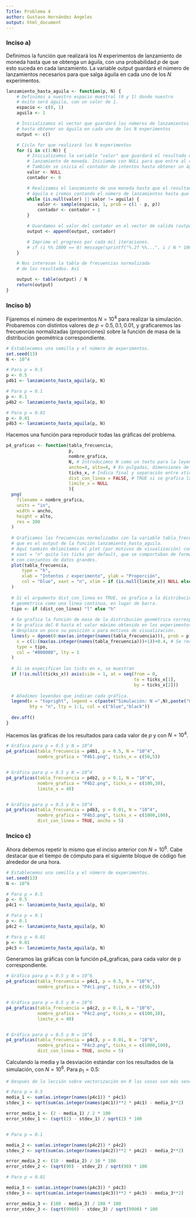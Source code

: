 ```yaml
---
Title: Problema 4
author: Gustavo Hernández Angeles
output: html_document
---
```


### Inciso a)

Definimos la función que realizará los $N$ experimentos de lanzamiento de moneda hasta que se obtenga un águila, con una probabilidad $p$ de que esto suceda en cada lanzamiento. La variable output guardará el número de lanzamientos necesarios para que salga águila en cada uno de los $N$ experimentos. 

```r
lanzamiento_hasta_aguila <- function(p, N) {
    # Definimos a nuestro espacio muestral (0 y 1) donde nuestro
    # éxito será águila, con un valor de 1.
    espacio <- c(0, 1)
    aguila <- 1

    # Inicializamos el vector que guardará los números de lanzamientos
    # hasta obtener un águila en cada uno de los N experimentos
    output <- c()

    # Ciclo for que realizará los N experimentos
    for (i in c(1:N)) {
        # Inicializamos la variable "valor" que guardará el resultado de un
        # lanzamiento de moneda. Iniciamos con NULL para que entre al ciclo.
        # También se inicia el contador de intentos hasta obtener un águila.
        valor <- NULL
        contador <- 0

        # Realizamos el lanzamiento de una moneda hasta que el resultado sea
        # águila e iremos contando el número de lanzamientos hasta que esto suceda.
        while (is.null(valor) || valor != aguila) {
            valor <- sample(espacio, 1, prob = c(1 - p, p))
            contador <- contador + 1
        }

        # Guardamos el valor del contador en el vector de salida (output).
        output <- append(output, contador)

        # Imprime el progreso por cada mil iteraciones.
        # if (i %% 1000 == 0) message(sprintf("%.2f %%...", i / N * 100))
    }

    # Nos interesan la tabla de frecuencias normalizada
    # de los resultados. Así

    output <- table(output) / N
    return(output)
}
```


### Inciso b)

Fijaremos el número de experimentos $N = 10^4$ para realizar la simulación. Probaremos con distintos valores de $p=0.5,0.1,0.01$, y graficaremos las frecuencias normalizadas (proporciones) sobre la función de masa de la distribución geométrica correspondiente.


```r
# Establecemos una semilla y el número de experimentos.
set.seed(13)
N <- 10^4

# Para p = 0.5
p <- 0.5
p4b1 <- lanzamiento_hasta_aguila(p, N)

# Para p = 0.1
p <- 0.1
p4b2 <- lanzamiento_hasta_aguila(p, N)

# Para p = 0.01
p <- 0.01
p4b3 <- lanzamiento_hasta_aguila(p, N)
```

Hacemos una función para reproducir todas las gráficas del problema.

```r
p4_graficas <- function(tabla_frecuencia,
                        p,
                        nombre_grafica,
                        N, # Introducimos N como un texto para la leyenda.
                        ancho=4, alto=4, # En pulgadas, dimensiones de grafica
                        ticks_x, # Indica final y separación entre xticks
                        dist_con_linea = FALSE, # TRUE si se grafica la dist como linea,
                        limite_x = NULL
                        ){
  png(
    filename = nombre_grafica,
    units = "in",
    width = ancho,
    height = alto,
    res = 300
  )
  
  # Graficamos las frecuencias normalizadas con la variable tabla_frecuencia,
  # que es el output de la función lanzamiento_hasta_aguila.
  # Aquí también delimitamos el plot (por motivos de visualización) con xlim.
  # xaxt = "n" quita los ticks por default, que se comportaban de forma errática
  # con conjuntos de datos grandes.
  plot(tabla_frecuencia,
      type = "h",
      xlab = "Intentos / experimento", ylab = "Proporción",
      col = "blue", xaxt = "n", xlim = if (is.null(limite_x)) NULL else c(0,limite_x)
  )
  
  # Si el argumento dist_con_linea es TRUE, se grafica a la distribución
  # geometrica como una línea continua, en lugar de barra.
  tipo <- if (dist_con_linea) "l" else "h"
  
  # Se grafica la función de masa de la distribución geométrica correspondiente.
  # Se grafica del 0 hasta el valor máximo obtenido en los experimentos, se 
  # desplaza un poco su posición x para motivos de visualización.
  lines(y = dgeom(0:max(as.integer(names(tabla_frecuencia))), prob = p),
    x = c(1:(max(as.integer(names(tabla_frecuencia)))+1))+0.4, # Se recorre 1 por cómo está definido dgeom.
    type = tipo,
    col = "#000000", lty = 1
  )
  
  # Si se especifican los ticks en x, se muestran
  if (!is.null(ticks_x)) axis(side = 1, at = seq(from = 0,
                                                 to = ticks_x[1],
                                                 by = ticks_x[2]))
  
  # Añadimos leyendas que indican cada gráfica.
  legend(x = "topright", legend = c(paste("Simulación: N =",N),paste("Geom( p =",p,")")),
         bty = "n", lty = 1:1, col = c("blue","black"))
  
  dev.off()
}
```



Hacemos las gráficas de los resultados para cada valor de $p$ y con $N = 10^4$.


```r

# Gráfica para p = 0.5 y N = 10^4
p4_graficas(tabla_frecuencia = p4b1, p = 0.5, N = "10^4",
            nombre_grafica = "P4b1.png", ticks_x = c(50,5))


# Gráfica para p = 0.5 y N = 10^4
p4_graficas(tabla_frecuencia = p4b2, p = 0.1, N = "10^4",
            nombre_grafica = "P4b2.png", ticks_x = c(100,10),
            limite_x = 40)


# Gráfica para p = 0.5 y N = 10^4
p4_graficas(tabla_frecuencia = p4b3, p = 0.01, N = "10^4",
            nombre_grafica = "P4b3.png", ticks_x = c(1000,100),
            dist_con_linea = TRUE, ancho = 5)

```



### Incico c)

Ahora debemos repetir lo mismo que el inciso anterior con $N = 10^6$. Cabe destacar que el tiempo de cómputo para el siguiente bloque de código fue alrededor de una hora.

```r
# Establecemos una semilla y el número de experimentos.
set.seed(13)
N <- 10^6

# Para p = 0.5
p <- 0.5
p4c1 <- lanzamiento_hasta_aguila(p, N)

# Para p = 0.1
p <- 0.1
p4c2 <- lanzamiento_hasta_aguila(p, N)

# Para p = 0.01
p <- 0.01
p4c3 <- lanzamiento_hasta_aguila(p, N)
```

Generamos las gráficas con la función p4_graficas, para cada valor de p correspondiente.

```r
# Gráfica para p = 0.5 y N = 10^6
p4_graficas(tabla_frecuencia = p4c1, p = 0.5, N = "10^6",
            nombre_grafica = "P4c1.png", ticks_x = c(50,5))


# Gráfica para p = 0.5 y N = 10^6
p4_graficas(tabla_frecuencia = p4c2, p = 0.1, N = "10^6",
            nombre_grafica = "P4c2.png", ticks_x = c(100,10),
            limite_x = 40)


# Gráfica para p = 0.5 y N = 10^6
p4_graficas(tabla_frecuencia = p4c3, p = 0.01, N = "10^6",
            nombre_grafica = "P4c3.png", ticks_x = c(1000,100),
            dist_con_linea = TRUE, ancho = 5)

```

Calculando la media y la desviación estándar con los resultados de la simulación, con $N = 10^6$. Para $p_1 = 0.5$:

```r
# Después de la lección sobre vectorización en R las cosas son más sencillas.

# Para p = 0.5
media_1 <- sum(as.integer(names(p4c1)) * p4c1)
stdev_1 <- sqrt(sum(as.integer(names(p4c1))**2 * p4c1) - media_1**2)

error_media_1 <- (2 - media_1) / 2 * 100
error_stdev_1 <- (sqrt(2) - stdev_1) / sqrt(2) * 100


# Para p = 0.1

media_2 <- sum(as.integer(names(p4c2)) * p4c2)
stdev_2 <- sqrt(sum(as.integer(names(p4c2))**2 * p4c2) - media_2**2)

error_media_2 <- (10 - media_2) / 10 * 100
error_stdev_2 <- (sqrt(90) - stdev_2) / sqrt(90) * 100

# Para p = 0.01

media_3 <- sum(as.integer(names(p4c3)) * p4c3)
stdev_3 <- sqrt(sum(as.integer(names(p4c3))**2 * p4c3) - media_3**2)

error_media_3 <- (100 - media_3) / 100 * 100
error_stdev_3 <- (sqrt(9900) - stdev_3) / sqrt(9900) * 100
```


